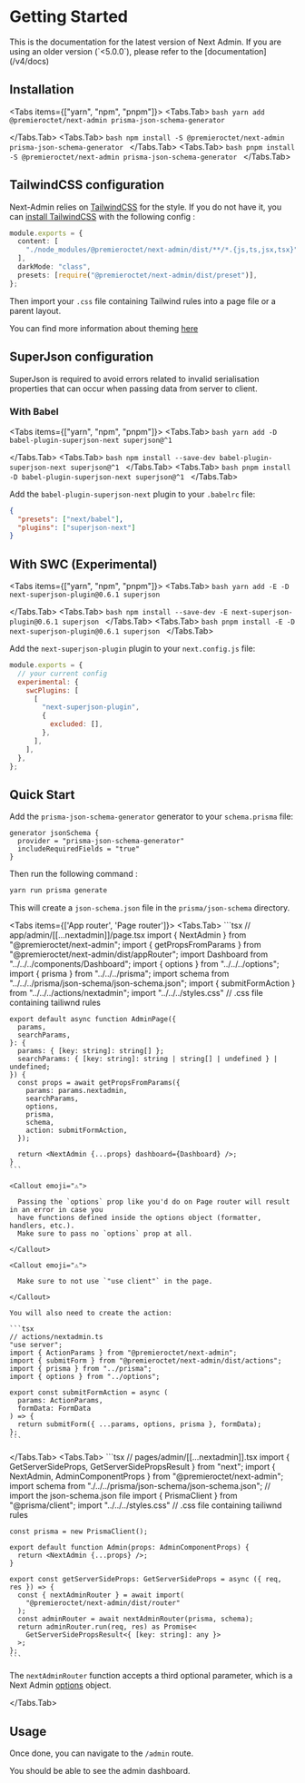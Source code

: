 
# Getting Started

<Callout type="default">
  This is the documentation for the latest version of Next Admin. If you are using an older version (`<5.0.0`), please refer to the [documentation](/v4/docs)
</Callout>

## Installation

<Tabs items={["yarn", "npm", "pnpm"]}>
  <Tabs.Tab>
    ```bash
yarn add @premieroctet/next-admin prisma-json-schema-generator
    ```

  </Tabs.Tab>
  <Tabs.Tab>
    ```bash
npm install -S @premieroctet/next-admin prisma-json-schema-generator
    ```
  </Tabs.Tab>
  <Tabs.Tab>
    ```bash
pnpm install -S @premieroctet/next-admin prisma-json-schema-generator
    ```
  </Tabs.Tab>
</Tabs>

## TailwindCSS configuration

Next-Admin relies on [TailwindCSS](https://tailwindcss.com/) for the style. If you do not have it, you can [install TailwindCSS](https://tailwindcss.com/docs/installation) with the following config :

```typescript
module.exports = {
  content: [
    "./node_modules/@premieroctet/next-admin/dist/**/*.{js,ts,jsx,tsx}",
  ],
  darkMode: "class",
  presets: [require("@premieroctet/next-admin/dist/preset")],
};
```

Then import your `.css` file containing Tailwind rules into a page file or a parent layout.

You can find more information about theming [here](/docs/theming)

## SuperJson configuration

SuperJson is required to avoid errors related to invalid serialisation properties that can occur when passing data from server to client.

### With Babel

<Tabs items={["yarn", "npm", "pnpm"]}>
  <Tabs.Tab>
    ```bash
yarn add -D babel-plugin-superjson-next superjson@^1
    ```

  </Tabs.Tab>
  <Tabs.Tab>
    ```bash
npm install --save-dev babel-plugin-superjson-next superjson@^1
    ```
  </Tabs.Tab>
  <Tabs.Tab>
    ```bash
pnpm install -D babel-plugin-superjson-next superjson@^1
    ```
  </Tabs.Tab>
</Tabs>

Add the `babel-plugin-superjson-next` plugin to your `.babelrc` file:

```json
{
  "presets": ["next/babel"],
  "plugins": ["superjson-next"]
}
```

## With SWC (Experimental)

<Tabs items={["yarn", "npm", "pnpm"]}>
  <Tabs.Tab>
    ```bash
yarn add -E -D next-superjson-plugin@0.6.1 superjson
    ```

  </Tabs.Tab>
  <Tabs.Tab>
    ```bash
npm install --save-dev -E next-superjson-plugin@0.6.1 superjson
    ```
  </Tabs.Tab>
  <Tabs.Tab>
    ```bash
pnpm install -E -D next-superjson-plugin@0.6.1 superjson
    ```
  </Tabs.Tab>
</Tabs>

Add the `next-superjson-plugin` plugin to your `next.config.js` file:

```js
module.exports = {
  // your current config
  experimental: {
    swcPlugins: [
      [
        "next-superjson-plugin",
        {
          excluded: [],
        },
      ],
    ],
  },
};
```

## Quick Start

Add the `prisma-json-schema-generator` generator to your `schema.prisma` file:

```prisma
generator jsonSchema {
  provider = "prisma-json-schema-generator"
  includeRequiredFields = "true"
}
```

Then run the following command :

```bash
yarn run prisma generate
```

This will create a `json-schema.json` file in the `prisma/json-schema` directory.

<Tabs items={['App router', 'Page router']}>
  <Tabs.Tab>
    ```tsx
    // app/admin/[[...nextadmin]]/page.tsx
    import { NextAdmin } from "@premieroctet/next-admin";
    import { getPropsFromParams } from "@premieroctet/next-admin/dist/appRouter";
    import Dashboard from "../../../components/Dashboard";
    import { options } from "../../../options";
    import { prisma } from "../../../prisma";
    import schema from "../../../prisma/json-schema/json-schema.json";
    import { submitFormAction } from "../../../actions/nextadmin";
    import "../../../styles.css" // .css file containing tailiwnd rules

    export default async function AdminPage({
      params,
      searchParams,
    }: {
      params: { [key: string]: string[] };
      searchParams: { [key: string]: string | string[] | undefined } | undefined;
    }) {
      const props = await getPropsFromParams({
        params: params.nextadmin,
        searchParams,
        options,
        prisma,
        schema,
        action: submitFormAction,
      });

      return <NextAdmin {...props} dashboard={Dashboard} />;
    }
    ```

    <Callout emoji="⚠️">

      Passing the `options` prop like you'd do on Page router will result in an error in case you
      have functions defined inside the options object (formatter, handlers, etc.).
      Make sure to pass no `options` prop at all.

    </Callout>

    <Callout emoji="⚠️">

      Make sure to not use `"use client"` in the page.

    </Callout>

    You will also need to create the action:

    ```tsx
    // actions/nextadmin.ts
    "use server";
    import { ActionParams } from "@premieroctet/next-admin";
    import { submitForm } from "@premieroctet/next-admin/dist/actions";
    import { prisma } from "../prisma";
    import { options } from "../options";

    export const submitFormAction = async (
      params: ActionParams,
      formData: FormData
    ) => {
      return submitForm({ ...params, options, prisma }, formData);
    };
    ```

  </Tabs.Tab>
  <Tabs.Tab>
    ```tsx
    // pages/admin/[[...nextadmin]].tsx
    import { GetServerSideProps, GetServerSidePropsResult } from "next";
    import { NextAdmin, AdminComponentProps } from "@premieroctet/next-admin";
    import schema from "./../../prisma/json-schema/json-schema.json"; // import the json-schema.json file
    import { PrismaClient } from "@prisma/client";
     import "../../../styles.css" // .css file containing tailiwnd rules

    const prisma = new PrismaClient();

    export default function Admin(props: AdminComponentProps) {
      return <NextAdmin {...props} />;
    }

    export const getServerSideProps: GetServerSideProps = async ({ req, res }) => {
      const { nextAdminRouter } = await import(
        "@premieroctet/next-admin/dist/router"
      );
      const adminRouter = await nextAdminRouter(prisma, schema);
      return adminRouter.run(req, res) as Promise<
        GetServerSidePropsResult<{ [key: string]: any }>
      >;
    };
    ```

The `nextAdminRouter` function accepts a third optional parameter, which is a Next Admin [options](/docs/api-docs#next-admin-options) object.

  </Tabs.Tab>
</Tabs>

## Usage

Once done, you can navigate to the `/admin` route.

You should be able to see the admin dashboard.
